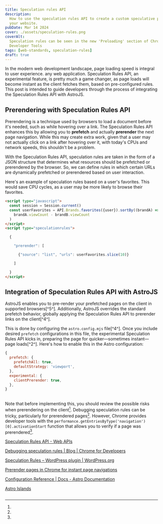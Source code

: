 ```yaml
---
title: Speculation rules API
description:
  How to use the speculation rules API to create a custom speculative parser for
  your website.
pubDate: Mar 14 2024
cover: ./assets/speculation-rules.png
coverAlt:
  Speculation rules can be seen in the new 'Preloading' section of Chrome
  Developer Tools
tags: [web-standards, speculation-rules]
draft: true
---
```


In the modern web development landscape, page loading speed is integral to user
experience. any web application. Speculation Rules API, an experimental feature,
is pretty much a game changer, as page loads will become instant as the client
fetches them, based on pre-configured rules. This post is intended to guide
developers through the process of integrating the Speculation Rules API with
AstroJS.

## Prerendering with Speculation Rules API

Prerendering is a technique used by browsers to load a document before it's
needed, such as while hovering over a link. The Speculation Rules API enhances
this by allowing you to **prefetch** and actually **prerender** the next page
navigation. While this may create extra work, given that a user may not actually
click on a link after hovering over it, with today's CPUs and network speeds,
this shouldn't be a problem.

With the Speculation Rules API, speculation rules are taken in the form of a
JSON structure that determines what resources should be prefetched or
prerendered by the browser. So, we can define rules in which certain URLs are
dynamically prefetched or prerendered based on user interaction.

Here's an example of speculation rules based on a user's favorites. This would
save CPU cycles, as a user may be more likely to browse their favorites.

```html
<script type="javascript">
  const session = Session.current()
  const userFavorites = API.Brands.favorites({user}).sortBy((brandA) =>
    brandA.viewCount - brandB.viewCount
  )
</script>
<script type="speculationrules">

  {

    "prerender": [

      {"source": "list", "urls": userFavorites.slice(10)}

    ]

  }
</script>
```

## Integration of Speculation Rules API with AstroJS

AstroJS enables you to pre-render your prefetched pages on the client in
supported browsers\[^5^\]. Additionally, AstroJS overrides the standard prefetch
behavior, globally applying the Speculation Rules API to prerender links on the
client\[^4^\].

This is done by configuring the `astro.config.mjs` file\[^4^\]. Once you include
desired `prefetch` configurations in this file, the experimental Speculation
Rules API kicks in, preparing the page for quicker—sometimes instant—page
loads\[^2^\]. Here's how to enable this in the Astro configuration:

```javascript
{
  prefetch: {
    prefetchAll: true,
    defaultStrategy: 'viewport',
  },
  experimental: {
    clientPrerender: true,
  },
}
```

\
Note that before implementing this, you should review the possible risks when prerendering
on the client[^fn1]. Debugging speculation rules can be tricky, particularly for
prerendered pages[^fn2]. However, Chrome provides developer tools with the `performance.getEntriesByType('navigation')[0].activationStart`
function that allows you to verify if a page was prerendered[^fn3].

[^fn1]:

[Speculation Rules API - Web APIs](https://developer.mozilla.org/docs/Web/API/Speculation_Rules_API)

[^fn2]:

[Debugging speculation rules | Blog | Chrome for Developers](https://developer.chrome.com/blog/debugging-speculation-rules/)

[^fn3]:

[Speculation Rules – WordPress plugin | WordPress.org](https://wordpress.org/plugins/speculation-rules/)

[^fn4]:

[Prerender pages in Chrome for instant page navigations](https://developer.chrome.com/docs/web-platform/prerender-pages)

[^fn5]:

[Configuration Reference | Docs - Astro Documentation](https://docs.astro.build/en/reference/configuration-reference/)

[^fn16]:

[Astro Islands](https://docs.astro.build/en/concepts/islands/)

```

```
